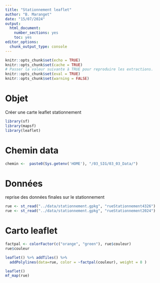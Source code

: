 ```yaml
---
title: "Stationnement leaflet"
author: "B. Maranget"
date: "15/07/2024"
output: 
  html_document: 
    number_sections: yes
    toc: yes
editor_options: 
  chunk_output_type: console
---
```



```r
knitr::opts_chunk$set(echo = TRUE)
knitr::opts_chunk$set(cache = TRUE)
# Passer la valeur suivante à TRUE pour reproduire les extractions.
knitr::opts_chunk$set(eval = TRUE)
knitr::opts_chunk$set(warning = FALSE)
```


# Objet

Créer une carte leaflet stationnement

```r
library(sf)
library(mapsf)
library(leaflet)
```


# Chemin data


```r
chemin <-  paste0(Sys.getenv('HOME'), "/03_SIG/03_03_Data/")
```


# Données

reprise des données finales sur le stationnement

```r
rue <- st_read("../data/stationnement.gpkg", "rueStationnement4326")
rue <- st_read("../data/stationnement.gpkg", "rueStationnement2024")
```




# Carto leaflet


```r
factpal <- colorFactor(c("orange", "green"), rue$couleur)
rue$couleur
```



```r
leaflet() %>% addTiles() %>%
  addPolylines(data=rue, color = ~factpal(couleur), weight = 8 )
```



```r
leaflet()
mf_map(rue)
```


